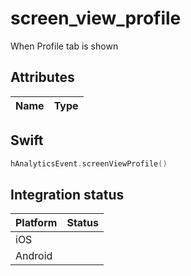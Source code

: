 
# screen_view_profile
When Profile tab is shown

## Attributes

| Name      | Type |
| ----------- | ----------- |


## Swift

```swift
hAnalyticsEvent.screenViewProfile()
```

## Integration status

| Platform      | Status |
| ----------- | ----------- |
| iOS      | <GithubStatus query="hAnalyticsEvent.screenViewProfile in:file repo:HedvigInsurance/Ugglan" />       |
| Android      | <GithubStatus query="hAnalyticsEvent.Companion.screenViewProfile in:file repo:HedvigInsurance/Android" />       |
